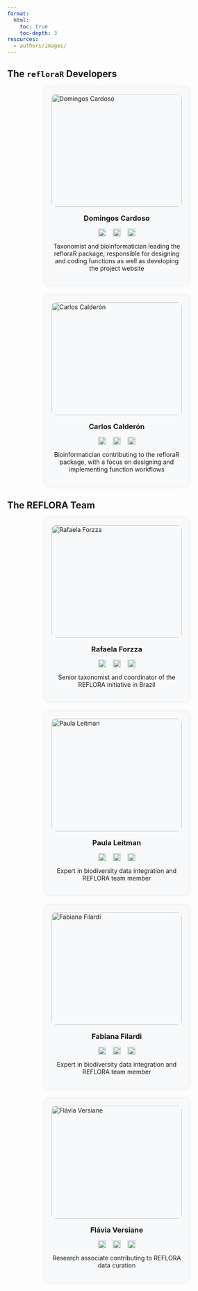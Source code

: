 ```yaml
---
format:
  html:
    toc: true
    toc-depth: 3
resources:
  - authors/images/
---
```


<style>
  body {
    background-image: url('/figures/reflora_bg.png');
    background-repeat: repeat-y;
    background-size: cover;
    background-attachment: fixed;
    background-position: top center;
    position: relative;
    z-index: 0;
  }

  .background-overlay {
    position: fixed;
    top: 0;
    left: 0;
    width: 100%;
    height: 100%;
    background-color: rgba(255, 255, 255, 0.8);
    z-index: -1;
  }

  .icon-link {
    display: inline-block;
    margin: 0 6px;
  }

  .icon-link img {
    width: 18px;
    height: 18px;
    vertical-align: text-bottom;
  }
</style>

## The `refloraR` Developers

```{=html}
<div class="authors-group">

  <div class="author-card">
    <img src="images/domingos.jpg" alt="Domingos Cardoso" class="author-photo" />
    <div class="author-info">
      <h3 class="author-name">Domingos Cardoso</h3>
      <p>
        <a class="icon-link" href="mailto:domingoscardoso@jbrj.gov.br"><img src="/authors/images/email.png" alt="Email"/></a>
        <a class="icon-link" href="https://orcid.org/0000-0001-7072-2656" target="_blank"><img src="/authors/images/orcid.png" alt="ORCID"/></a>
        <a class="icon-link" href="http://lattes.cnpq.br/2228981567893077" target="_blank"><img src="/authors/images/lattes.png" alt="Lattes"/></a>
      </p>
      <p>Taxonomist and bioinformatician leading the refloraR package, responsible for designing and coding functions as well as developing the project website</p>
    </div>
  </div>
  
  <div class="author-card">
    <img src="images/carlos.jpg" alt="Carlos Calderón" class="author-photo" />
    <div class="author-info">
      <h3 class="author-name">Carlos Calderón</h3>
      <p>
        <a class="icon-link" href="mailto:caldecid@gmail.com"><img src="/authors/images/email.png" alt="Email"/></a>
        <a class="icon-link" href="https://orcid.org/0000-0002-3897-4615" target="_blank"><img src="/authors/images/orcid.png" alt="ORCID"/></a>
        <a class="icon-link" href="http://lattes.cnpq.br/3331732061175660" target="_blank"><img src="/authors/images/lattes.png" alt="Lattes"/></a>
      </p>
      <p>Bioinformatician contributing to the refloraR package, with a focus on designing and implementing function workflows</p>
    </div>
  </div>
  
</div>
```

## The REFLORA Team

```{=html}
<div class="authors-group">

  <div class="author-card">
    <img src="images/rafaela.jpg" alt="Rafaela Forzza" class="author-photo" />
    <div class="author-info">
      <h3 class="author-name">Rafaela Forzza</h3>
      <p>
        <a class="icon-link" href="mailto:rafaela@jbrj.gov.br"><img src="/authors/images/email.png" alt="Email"/></a>
        <a class="icon-link" href="https://orcid.org/0000-0002-7035-9313" target="_blank"><img src="/authors/images/orcid.png" alt="ORCID"/></a>
        <a class="icon-link" href="http://lattes.cnpq.br/6249814039461102" target="_blank"><img src="/authors/images/lattes.png" alt="Lattes"/></a>
      </p>
      <p>Senior taxonomist and coordinator of the REFLORA initiative in Brazil</p>
    </div>
  </div>

  <div class="author-card">
    <img src="images/paula.jpg" alt="Paula Leitman" class="author-photo" />
    <div class="author-info">
      <h3 class="author-name">Paula Leitman</h3>
      <p>
        <a class="icon-link" href="mailto:reflora@jbrj.gov.br"><img src="/authors/images/email.png" alt="Email"/></a>
        <a class="icon-link" href="https://orcid.org/0000-0002-2997-3784" target="_blank"><img src="/authors/images/orcid.png" alt="ORCID"/></a>
        <a class="icon-link" href="http://lattes.cnpq.br/6097135982786067" target="_blank"><img src="/authors/images/lattes.png" alt="Lattes"/></a>
      </p>
      <p>Expert in biodiversity data integration and REFLORA team member</p>
    </div>
  </div>

  <div class="author-card">
    <img src="images/fabiana.jpg" alt="Fabiana Filardi" class="author-photo" />
    <div class="author-info">
      <h3 class="author-name">Fabiana Filardi</h3>
      <p>
        <a class="icon-link" href="mailto:ffilardi@jbrj.gov.br"><img src="/authors/images/email.png" alt="Email"/></a>
        <a class="icon-link" href="https://orcid.org/0000-0002-0372-4325" target="_blank"><img src="/authors/images/orcid.png" alt="ORCID"/></a>
        <a class="icon-link" href="http://lattes.cnpq.br/5902829568480499" target="_blank"><img src="/authors/images/lattes.png" alt="Lattes"/></a>
      </p>
      <p>Expert in biodiversity data integration and REFLORA team member</p>
    </div>
  </div>

  <div class="author-card">
    <img src="images/anaflavia.jpg" alt="Flávia Versiane" class="author-photo" />
    <div class="author-info">
      <h3 class="author-name">Flávia Versiane</h3>
      <p>
        <a class="icon-link" href="mailto:anaflaviaversiane@gmail.com"><img src="/authors/images/email.png" alt="Email"/></a>
        <a class="icon-link" href="https://orcid.org/0000-0001-9634-0365" target="_blank"><img src="/authors/images/orcid.png" alt="ORCID"/></a>
        <a class="icon-link" href="http://lattes.cnpq.br/1843612090689191" target="_blank"><img src="/authors/images/lattes.png" alt="Lattes"/></a>
      </p>
      <p>Research associate contributing to REFLORA data curation</p>
    </div>
  </div>
  
</div>
```

<style>
.authors-group {
  display: flex;
  flex-wrap: wrap;
  justify-content: center;
  gap: 24px;
  margin-bottom: 2rem;
}

.author-card {
  background: #f8f9fa;
  border-radius: 12px;
  box-shadow: 0 0 10px rgba(0,0,0,0.1);
  padding: 1rem;
  width: 300px;
  transition: transform 0.3s ease;
}

.author-card:hover {
  transform: scale(1.05);
  z-index: 2;
}

.author-photo {
  width: 100%;
  height: 260px;
  object-fit: cover;
  border-radius: 10px;
  margin-bottom: 1rem;
}

.author-info {
  text-align: center;
}

.author-info p a {
  margin: 0 6px;
  color: #007bff;
  font-size: 1.1rem;
}

.author-name {
  margin-top: 0;
  margin-bottom: 0.5rem;
  text-align: center;
}
</style>



